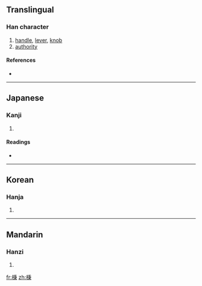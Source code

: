 ==Translingual==

===Han character===
{{Han char|rn=75|rad=木|as=08|sn=12|four=|canj=木竹木中 (DHDL)}}

# [[handle]], [[lever]], [[knob]]
# [[authority]]

====References====
* {{Han ref|kx=0531.200|dkj=14915|dj=0920.050|hdz=21233.070|uh=68C5|ud=26821}}

----

==Japanese==

===Kanji===
{{ja-kanji|grade=|rs=木08}}

# {{defn|Japanese|sort=木08}}

====Readings====
* {{ja-readings|on=[[へい]] (hei), [[ひょう]] (hyō)|kun=}}

----

==Korean==

===Hanja===
{{ko-hanja|hangeul=병|eumhun=|rv=byeong|mr=pyŏng|y=pyeng}}

# {{defn|Korean|sort=木08}}

----

==Mandarin==

===Hanzi===
{{cmn-hanzi|pin=[[bìng]] ([[bing4]])|wg=ping<sup>4</sup>}}

# {{defn|Mandarin|sort=木08}}

[[fr:棅]]
[[zh:棅]]